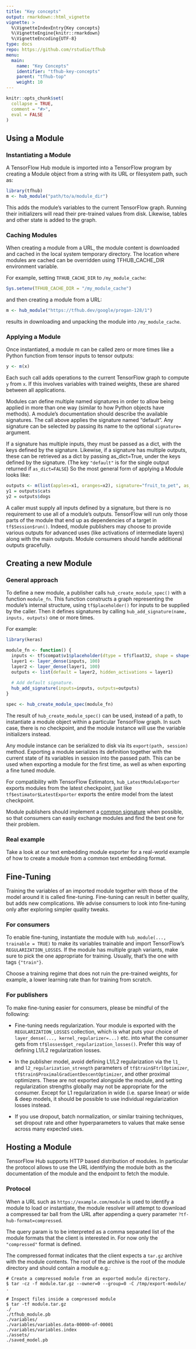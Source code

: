 ```yaml
---
title: "Key concepts"
output: rmarkdown::html_vignette
vignette: >
  %\VignetteIndexEntry{Key concepts}
  %\VignetteEngine{knitr::rmarkdown}
  %\VignetteEncoding{UTF-8}
type: docs
repo: https://github.com/rstudio/tfhub
menu:
  main:
    name: "Key Concepts"
    identifier: "tfhub-key-concepts"
    parent: "tfhub-top"
    weight: 10
---
```


```r
knitr::opts_chunk$set(
  collapse = TRUE,
  comment = "#>", 
  eval = FALSE
)
```

## Using a Module

### Instantiating a Module

A TensorFlow Hub module is imported into a TensorFlow program by creating a Module object from a string with its URL or filesystem path, such as:

```r
library(tfhub)
m <- hub_module("path/to/a/module_dir")
```

This adds the module's variables to the current TensorFlow graph. Running their 
initializers will read their pre-trained values from disk. Likewise, tables and 
other state is added to the graph.

### Caching Modules

When creating a module from a URL, the module content is downloaded and cached in the local system temporary directory. The location where modules are cached can be overridden using TFHUB_CACHE_DIR environment variable.

For example, setting `TFHUB_CACHE_DIR` to `/my_module_cache`:

```r
Sys.setenv(TFHUB_CACHE_DIR = "/my_module_cache")
```

and then creating a module from a URL:

```r
m <- hub_module("https://tfhub.dev/google/progan-128/1")
```

results in downloading and unpacking the module into `/my_module_cache`.

### Applying a Module

Once instantiated, a module m can be called zero or more times like a Python function from tensor inputs to tensor outputs:

```r
y <- m(x)
```

Each such call adds operations to the current TensorFlow graph to compute `y` from `x`. If this involves variables with trained weights, these are shared between all applications.

Modules can define multiple named signatures in order to allow being applied in more than one way (similar to how Python objects have methods). A module's documentation should describe the available signatures. The call above applies the signature named "default". Any signature can be selected by passing its name to the optional `signature=` argument.

If a signature has multiple inputs, they must be passed as a dict, with the keys defined by the signature. Likewise, if a signature has multiple outputs, these can be retrieved as a dict by passing as_dict=True, under the keys defined by the signature. (The key `"default"` is for the single output returned if `as_dict=FALSE`) So the most general form of applying a Module looks like:

```r
outputs <- m(list(apples=x1, oranges=x2), signature="fruit_to_pet", as_dict=TRUE)
y1 = outputs$cats
y2 = outputs$dogs
```

A caller must supply all inputs defined by a signature, but there is no requirement to use all of a module's outputs. TensorFlow will run only those parts of the module that end up as dependencies of a target in `tf$Session$run()`. Indeed, module publishers may choose to provide various outputs for advanced uses (like activations of intermediate layers) along with the main outputs. Module consumers should handle additional outputs gracefully.

## Creating a new Module

### General approach

To define a new module, a publisher calls `hub_create_module_spec()` with a function `module_fn`. This function constructs a graph representing the module's internal structure, using `tf$placeholder()` for inputs to be supplied by the caller. Then it defines signatures by calling `hub_add_signature(name, inputs, outputs)` one or more times.

For example:

```r
library(keras)

module_fn <- function() {
  inputs <- tf$compat$v1$placeholder(dtype = tf$float32, shape = shape(NULL, 50))
  layer1 <- layer_dense(inputs, 100)
  layer2 <- layer_dense(layer1, 100)
  outputs <- list(default = layer2, hidden_activations = layer1)
  
  # Add default signature.
  hub_add_signature(inputs=inputs, outputs=outputs)
}

spec <- hub_create_module_spec(module_fn)
```

The result of `hub_create_module_spec()` can be used, instead of a path, to instantiate a module object within a particular TensorFlow graph. In such case, there is no checkpoint, and the module instance will use the variable initializers instead.

Any module instance can be serialized to disk via its `export(path, session)` method. Exporting a module serializes its definition together with the current state of its variables in session into the passed path. This can be used when exporting a module for the first time, as well as when exporting a fine tuned module.

For compatibility with TensorFlow Estimators, `hub_LatestModuleExporter` exports modules from the latest checkpoint, just like `tf$estimator$LatestExporter` exports the entire model from the latest checkpoint.

Module publishers should implement a [common signature](https://www.tensorflow.org/hub/common_signatures/index) when possible, so that consumers can easily exchange modules and find the best one for their problem.

### Real example

Take a look at our text embedding module exporter for a real-world example of how to create a module from a common text embedding format.

## Fine-Tuning

Training the variables of an imported module together with those of the model around it is called fine-tuning. Fine-tuning can result in better quality, but adds new complications. We advise consumers to look into fine-tuning only after exploring simpler quality tweaks.

### For consumers

To enable fine-tuning, instantiate the module with `hub_module(..., trainable = TRUE)` to make its variables trainable and import TensorFlow's `REGULARIZATION_LOSSES`. If the module has multiple graph variants, make sure to pick the one appropriate for training. Usually, that's the one 
with tags `{"train"}`.

Choose a training regime that does not ruin the pre-trained weights, for example, 
a lower learning rate than for training from scratch.

### For publishers

To make fine-tuning easier for consumers, please be mindful of the following:

* Fine-tuning needs regularization. Your module is exported with the `REGULARIZATION_LOSSES` collection, which is what puts your choice of `layer_dense(..., kernel_regularizer=...)` etc. into what the consumer gets from `tf$losses$get_regularization_losses()`. Prefer this way of defining L1/L2 regularization losses.

* In the publisher model, avoid defining L1/L2 regularization via the `l1_` and `l2_regularization_strength` parameters of `tf$train$FtrlOptimizer`, `tf$train$ProximalGradientDescentOptimizer`, and other proximal optimizers. These are not exported alongside the module, and setting regularization strengths globally may not be appropriate for the consumer. Except for L1 regularization in wide (i.e. sparse linear) or wide & deep models, it should be possible to use individual regularization losses instead.

* If you use dropout, batch normalization, or similar training techniques, set dropout rate and other hyperparameters to values that make sense across many expected uses.

## Hosting a Module

TensorFlow Hub supports HTTP based distribution of modules. In particular the protocol allows to use the URL identifying the module both as the documentation of the module and the endpoint to fetch the module.

### Protocol

When a URL such as `https://example.com/module` is used to identify a module to load or instantiate, the module resolver will attempt to download a compressed tar ball from the URL after appending a query parameter `?tf-hub-format=compressed`.

The query param is to be interpreted as a comma separated list of the module formats that the client is interested in. For now only the `"compressed"` format is defined.

The compressed format indicates that the client expects a `tar.gz` archive with the module contents. The root of the archive is the root of the module directory and should contain a module e.g.:

```
# Create a compressed module from an exported module directory.
$ tar -cz -f module.tar.gz --owner=0 --group=0 -C /tmp/export-module/ .

# Inspect files inside a compressed module
$ tar -tf module.tar.gz
./
./tfhub_module.pb
./variables/
./variables/variables.data-00000-of-00001
./variables/variables.index
./assets/
./saved_model.pb
```








